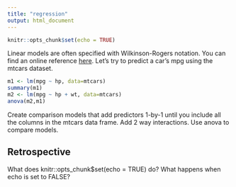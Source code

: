 ```yaml
---
title: "regression"
output: html_document
---
```


```r
knitr::opts_chunk$set(echo = TRUE)
```

Linear models are often specified with Wilkinson-Rogers
notation. You can find an online reference  [here](http://jerous.org/att/2016/05/11/wilkinson-rogers/wilkinson2formula.html). Let's try to predict a car's mpg using the mtcars dataset.

```r
m1 <- lm(mpg ~ hp, data=mtcars)
summary(m1)
m2 <- lm(mpg ~ hp + wt, data=mtcars)
anova(m2,m1)
```

Create comparison models that add predictors 1-by-1 until
you include all the columns in the mtcars data frame.
Add 2 way interactions. Use anova to compare models.

## Retrospective

What does knitr::opts_chunk$set(echo = TRUE) do? What happens
when echo is set to FALSE?
